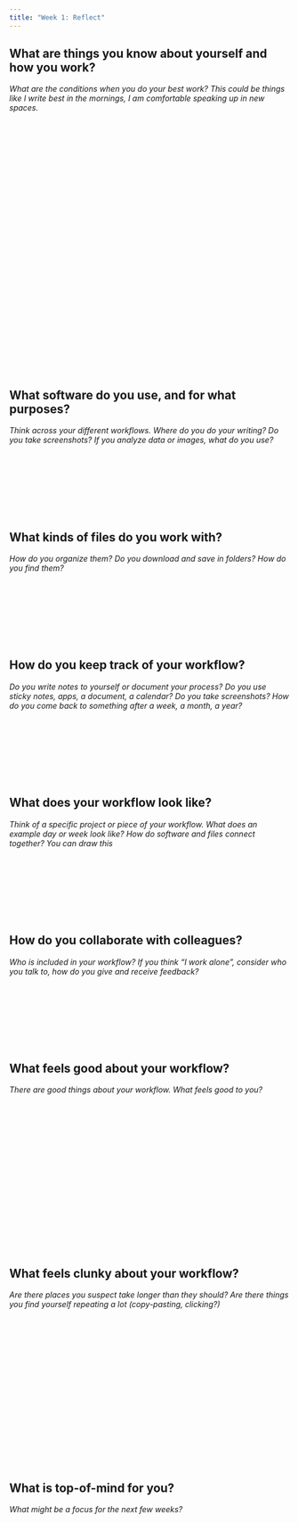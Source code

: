 ```yaml
---
title: "Week 1: Reflect"
---
```


## What are things you know about yourself and how you work? {.unnumbered}

<!---p.1--->

*What are the conditions when you do your best work? This could be things like I write best in the mornings, I am comfortable speaking up in new spaces.*

 

 

 

 

 

 

 

 

 

 

 

 

 

 

 


## What software do you use, and for what purposes?  {.unnumbered}

<!---p.2--->

*Think across your different workflows. Where do you do your writing? Do you take screenshots? If you analyze data or images, what do you use?*

 

     

     

 

## What kinds of files do you work with?  {.unnumbered}

<!---p.2--->

*How do you organize them? Do you download and save in folders? How do
you find them?*

   

   

 

 

## How do you keep track of your workflow?  {.unnumbered}

<!---p.2--->

*Do you write notes to yourself or document your process? Do you use sticky notes, apps, a document, a calendar? Do you take screenshots? How do you come back to something after a week, a month, a year?*

 

     

 

   

## What does your workflow look like?  {.unnumbered}

<!---p.3--->

*Think of a specific project or piece of your workflow. What does an
example day or week look like? How do software and files connect
together? You can draw this*

 

     

 

   

## How do you collaborate with colleagues?  {.unnumbered}

<!---p.3--->

*Who is included in your workflow? If you think "I work alone", consider who you talk to, how do you give and receive feedback?*

 

     

 

   

## What feels good about your workflow?  {.unnumbered}

<!---p.4--->
*There are good things about your workflow. What feels good to you?*

 

     

 

 

 

 

 

 

 


## What feels clunky about your workflow?  {.unnumbered}

<!---p.4--->

*Are there places you suspect take longer than they should? Are there
things you find yourself repeating a lot (copy-pasting, clicking?)*

 

     

 

   
 

 

 

 

 

 


## What is top-of-mind for you?  {.unnumbered}

<!---p.5--->

*What might be a focus for the next few weeks?*

 

     

 

   
